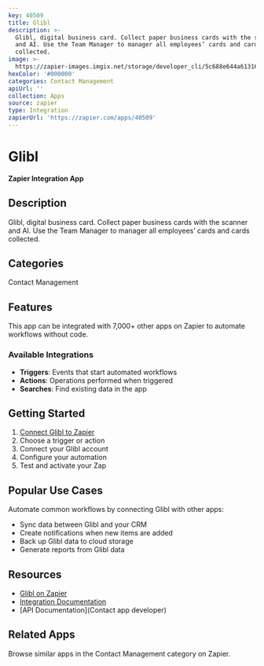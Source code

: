 ```yaml
---
key: 40509
title: Glibl
description: >-
  Glibl, digital business card. Collect paper business cards with the scanner
  and AI. Use the Team Manager to manager all employees’ cards and cards
  collected.
image: >-
  https://zapier-images.imgix.net/storage/developer_cli/5c688e644a6131642e1f44c57f71ae91.png?auto=format%2Ccompress&ixlib=python-3.0.0&q=50
hexColor: '#000000'
categories: Contact Management
apiUrl: ''
collection: Apps
source: zapier
type: Integration
zapierUrl: 'https://zapier.com/apps/40509'
---
```

# Glibl

**Zapier Integration App**

## Description

Glibl, digital business card. Collect paper business cards with the scanner and AI. Use the Team Manager to manager all employees’ cards and cards collected.

## Categories

Contact Management

## Features

This app can be integrated with 7,000+ other apps on Zapier to automate workflows without code.

### Available Integrations

- **Triggers**: Events that start automated workflows
- **Actions**: Operations performed when triggered
- **Searches**: Find existing data in the app

## Getting Started

1. [Connect Glibl to Zapier](https://zapier.com/apps/40509)
2. Choose a trigger or action
3. Connect your Glibl account
4. Configure your automation
5. Test and activate your Zap

## Popular Use Cases

Automate common workflows by connecting Glibl with other apps:

- Sync data between Glibl and your CRM
- Create notifications when new items are added
- Back up Glibl data to cloud storage
- Generate reports from Glibl data

## Resources

- [Glibl on Zapier](https://zapier.com/apps/40509)
- [Integration Documentation](https://zapier.com/apps/40509/integrations)
- [API Documentation](Contact app developer)

## Related Apps

Browse similar apps in the Contact Management category on Zapier.

